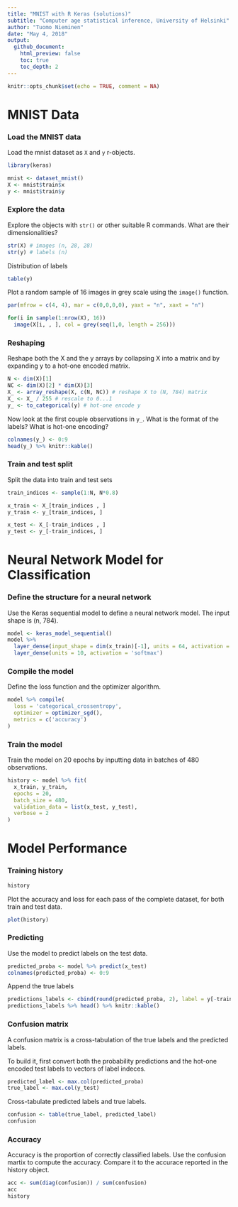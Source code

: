 ```yaml
---
title: "MNIST with R Keras (solutions)"
subtitle: "Computer age statistical inference, University of Helsinki"
author: "Tuomo Nieminen"
date: "May 4, 2018"
output: 
  github_document:
    html_preview: false
    toc: true
    toc_depth: 2
---
```


```r
knitr::opts_chunk$set(echo = TRUE, comment = NA)
```


# MNIST Data 

### Load the MNIST data

Load the mnist dataset as `X` and `y` r-objects.


```r
library(keras)

mnist <- dataset_mnist()
X <- mnist$train$x
y <- mnist$train$y
```


### Explore the data

Explore the objects with `str()` or other suitable R commands. What are their dimensionalities? 

```r
str(X) # images (n, 28, 28)
str(y) # labels (n)
```

Distribution of labels

```r
table(y)
```


Plot a random sample of 16 images in grey scale using the `image()` function.

```r
par(mfrow = c(4, 4), mar = c(0,0,0,0), yaxt = "n", xaxt = "n")

for(i in sample(1:nrow(X), 16))
  image(X[i, , ], col = grey(seq(1,0, length = 256)))
```


### Reshaping

Reshape both the X and the y arrays by collapsing X into a matrix and by expanding y to a hot-one encoded matrix.

```r
N <- dim(X)[1]
NC <- dim(X)[2] * dim(X)[3]
X_ <- array_reshape(X, c(N, NC)) # reshape X to (N, 784) matrix
X_ <- X_ / 255 # rescale to 0...1
y_ <- to_categorical(y) # hot-one encode y
```

Now look at the first couple observations in `y_`. What is the format of the labels? What is hot-one encoding?

```r
colnames(y_) <- 0:9
head(y_) %>% knitr::kable()
```


### Train and test split

Split the data into train and test sets

```r
train_indices <- sample(1:N, N*0.8)

x_train <- X_[train_indices , ]
y_train <- y_[train_indices, ]

x_test <- X_[-train_indices , ]
y_test <- y_[-train_indices, ]
```

# Neural Network Model for Classification

### Define the structure for a neural network

Use the Keras sequential model to define a neural network model. The input shape is (n, 784).  

```r
model <- keras_model_sequential() 
model %>% 
  layer_dense(input_shape = dim(x_train)[-1], units = 64, activation = 'relu') %>% 
  layer_dense(units = 10, activation = 'softmax')
```

### Compile the model

Define the loss function and the optimizer algorithm.

```r
model %>% compile(
  loss = 'categorical_crossentropy',
  optimizer = optimizer_sgd(),
  metrics = c('accuracy')
)
```

### Train the model

Train the model on 20 epochs by inputting data in batches of 480 observations.

```r
history <- model %>% fit(
  x_train, y_train, 
  epochs = 20, 
  batch_size = 480, 
  validation_data = list(x_test, y_test),
  verbose = 2
)
```


# Model Performance

### Training history

```r
history
```

Plot the accuracy and loss for each pass of the complete dataset, for both train and test data.

```r
plot(history)
```


### Predicting

Use the model to predict labels on the test data. 

```r
predicted_proba <- model %>% predict(x_test)
colnames(predicted_proba) <- 0:9
```

Append the true labels

```r
predictions_labels <- cbind(round(predicted_proba, 2), label = y[-train_indices])
predictions_labels %>% head() %>% knitr::kable()
```

### Confusion matrix

A confusion matrix is a cross-tabulation of the true labels and the predicted labels. 

To build it, first convert both the probability predictions and the hot-one encoded test labels to vectors of label indeces.

```r
predicted_label <- max.col(predicted_proba)
true_label <- max.col(y_test)
```

Cross-tabulate predicted labels and true labels.

```r
confusion <- table(true_label, predicted_label)
confusion
```

### Accuracy

Accuracy is the proportion of correctly classified labels. Use the confusion martix to compute the accuracy. Compare it to the accurace reported in the history object.  

```r
acc <- sum(diag(confusion)) / sum(confusion)
acc
history
```


